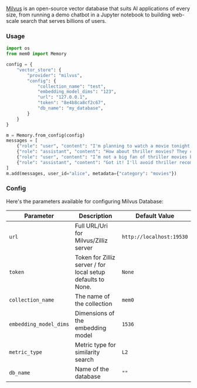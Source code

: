 [Milvus](https://milvus.io/) is an open-source vector database that suits AI applications of every size, from running a demo chatbot in a Jupyter notebook to building web-scale search that serves billions of users.

### Usage

```python
import os
from mem0 import Memory

config = {
    "vector_store": {
        "provider": "milvus",
        "config": {
            "collection_name": "test",
            "embedding_model_dims": "123",
            "url": "127.0.0.1",
            "token": "8e4b8ca8cf2c67",
            "db_name": "my_database",
        }
    }
}

m = Memory.from_config(config)
messages = [
    {"role": "user", "content": "I'm planning to watch a movie tonight. Any recommendations?"},
    {"role": "assistant", "content": "How about thriller movies? They can be quite engaging."},
    {"role": "user", "content": "I’m not a big fan of thriller movies but I love sci-fi movies."},
    {"role": "assistant", "content": "Got it! I'll avoid thriller recommendations and suggest sci-fi movies in the future."}
]
m.add(messages, user_id="alice", metadata={"category": "movies"})
```

### Config

Here's the parameters available for configuring Milvus Database:

| Parameter | Description | Default Value |
| --- | --- | --- |
| `url` | Full URL/Uri for Milvus/Zilliz server | `http://localhost:19530` |
| `token` | Token for Zilliz server / for local setup defaults to None. | `None` |
| `collection_name` | The name of the collection | `mem0` |
| `embedding_model_dims` | Dimensions of the embedding model | `1536` |
| `metric_type` | Metric type for similarity search | `L2` |
| `db_name` | Name of the database | `""` |
